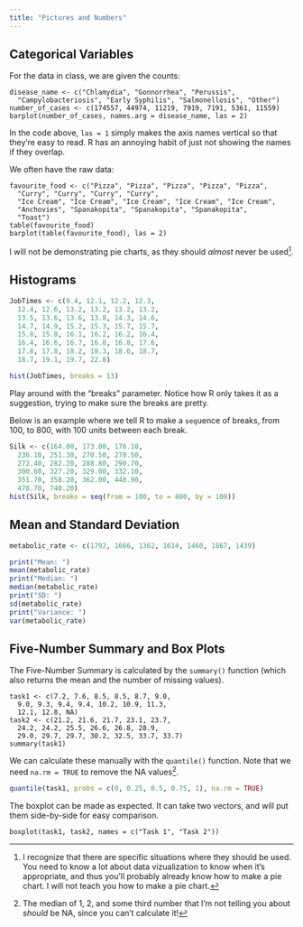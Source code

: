 ```yaml
---
title: "Pictures and Numbers"
---
```


## Categorical Variables

For the data in class, we are given the counts:

```webr-r
disease_name <- c("Chlamydia", "Gonnorrhea", "Perussis",
  "Campylobacteriosis", "Early Syphilis", "Salmonellosis", "Other")
number_of_cases <- c(174557, 44974, 11219, 7919, 7191, 5361, 11559)
barplot(number_of_cases, names.arg = disease_name, las = 2)
```

In the code above, `las = 1` simply makes the axis names vertical so that they're easy to read. R has an annoying habit of just not showing the names if they overlap.

We often have the raw data:

```webr-r
favourite_food <- c("Pizza", "Pizza", "Pizza", "Pizza", "Pizza",
  "Curry", "Curry", "Curry", "Curry", 
  "Ice Cream", "Ice Cream", "Ice Cream", "Ice Cream", "Ice Cream",
  "Anchovies", "Spanakopita", "Spanakopita", "Spanakopita",
  "Toast")
table(favourite_food)
barplot(table(favourite_food), las = 2)
```

I will not be demonstrating pie charts, as they should *almost* never be used^[I recognize that there are specific situations where they should be used. You need to know a lot about data vizualization to know when it's appropriate, and thus you'll probably already know how to make a pie chart. I will not teach you how to make a pie chart.].

## Histograms

```r
JobTimes <- c(9.4, 12.1, 12.2, 12.3,
  12.4, 12.6, 13.2, 13.2, 13.2, 13.2,
  13.5, 13.6, 13.6, 13.8, 14.3, 14.6,
  14.7, 14.9, 15.2, 15.3, 15.7, 15.7,
  15.8, 15.8, 16.1, 16.2, 16.2, 16.4,
  16.4, 16.6, 16.7, 16.8, 16.8, 17.6,
  17.8, 17.8, 18.2, 18.3, 18.6, 18.7,
  18.7, 19.1, 19.7, 22.8)

hist(JobTimes, breaks = 13)
```

Play around with the "breaks" parameter. Notice how R only takes it as a suggestion, trying to make sure the breaks are pretty.

Below is an example where we tell R to make a `seq`uence of breaks, from 100, to 800, with 100 units between each break.

```r
Silk <- c(164.00, 173.00, 176.10,
  236.10, 251.30, 270.50, 270.50,
  272.40, 282.20, 288.80, 290.70,
  300.60, 327.20, 329.00, 332.10, 
  351.70, 358.20, 362.00, 448.90,
  478.70, 740.20)
hist(Silk, breaks = seq(from = 100, to = 800, by = 100))
```


## Mean and Standard Deviation

```r
metabolic_rate <- c(1792, 1666, 1362, 1614, 1460, 1867, 1439)

print("Mean: ")
mean(metabolic_rate)
print("Median: ")
median(metabolic_rate)
print("SD: ")
sd(metabolic_rate)
print("Variance: ")
var(metabolic_rate)
```

## Five-Number Summary and Box Plots

The Five-Number Summary is calculated by the `summary()` function (which also returns the mean and the number of missing values).

```webr-r
task1 <- c(7.2, 7.6, 8.5, 8.5, 8.7, 9.0,
  9.0, 9.3, 9.4, 9.4, 10.2, 10.9, 11.3,
  12.1, 12.8, NA)
task2 <- c(21.2, 21.6, 21.7, 23.1, 23.7,
  24.2, 24.2, 25.5, 26.6, 26.8, 28.9,
  29.0, 29.7, 29.7, 30.2, 32.5, 33.7, 33.7)
summary(task1)
```

We can calculate these manually with the `quantile()` function. Note that we need `na.rm = TRUE` to remove the NA values^[The median of 1, 2, and some third number that I'm not telling you about *should* be NA, since you can't calculate it!].

```r
quantile(task1, probs = c(0, 0.25, 0.5, 0.75, 1), na.rm = TRUE)
```

The boxplot can be made as expected. It can take two vectors, and will put them side-by-side for easy comparison.

```webr-r
boxplot(task1, task2, names = c("Task 1", "Task 2"))
```
